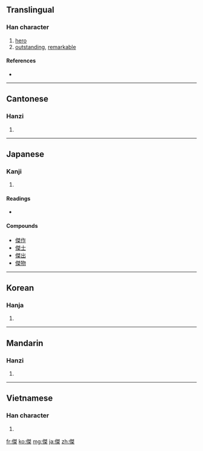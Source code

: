{{also|杰}}
==Translingual==

===Han character===
{{Han char|rn=9|rad=人|as=10|sn=12|four=2529<sub>4</sub>|canj=人弓手木 (ONQD)}}

# [[hero]]
# [[outstanding]], [[remarkable]]

====References====
* {{Han ref|kx=0113.090|dkj=00955|dj=0240.150|hdz=10204.050|uh=5091|ud=20625|bh=B3C7|bd=46023}}

----

==Cantonese==

===Hanzi===
{{yue-hanzi|jyut=|y=git6|sim=杰}}

# {{defn|Cantonese|sort=人10}}

----

==Japanese==

===Kanji===
{{ja-kanji|grade=c|rs=人10}}

# {{defn|Japanese|sort=人10}}

====Readings====
* {{ja-readings|on=[[けつ]] (ketsu)|kun=[[すぐれる]] (sugureru)}}

====Compounds====
* [[傑作]]
* [[傑士]]
* [[傑出]]
* [[傑物]]

----

==Korean==

===Hanja===
{{ko-hanja|hangeul=걸|rv=geol|mr=kŏl}}

# {{defn|Korean|sort=人10}}

----

==Mandarin==

===Hanzi===
{{cmn-hanzi|sim=杰|pin=[[jié]] ([[jie2]])|wg=chieh<sup>2</sup>}}

# {{defn|Mandarin|sort=人10}}

----

==Vietnamese==

===Han character===
{{vi-hantu|[[kiệt]]|rs=人10}}

# {{defn|Vietnamese|sort=人10}}

[[fr:傑]]
[[ko:傑]]
[[mg:傑]]
[[ja:傑]]
[[zh:傑]]